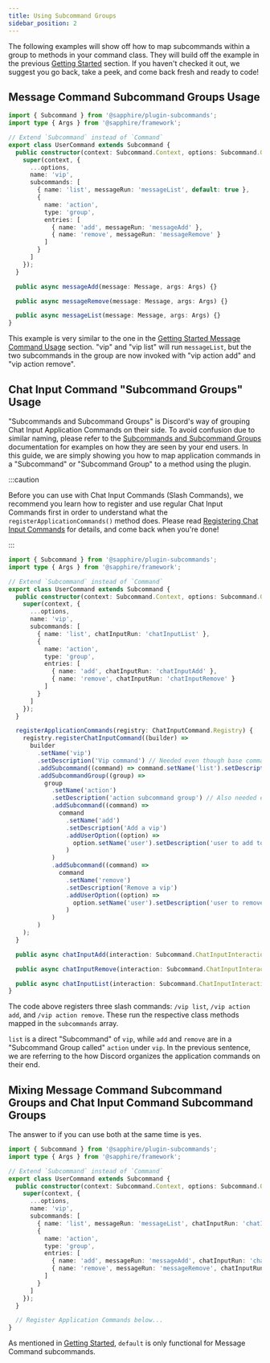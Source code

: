 ```yaml
---
title: Using Subcommand Groups
sidebar_position: 2
---
```


The following examples will show off how to map subcommands within a group to methods in your command class. They will
build off the example in the previous [Getting Started][getting-started] section. If you haven't checked it out, we
suggest you go back, take a peek, and come back fresh and ready to code!

## Message Command Subcommand Groups Usage

```typescript ts2esm2cjs|{8-19,23-27}|{9-20,24-28}
import { Subcommand } from '@sapphire/plugin-subcommands';
import type { Args } from '@sapphire/framework';

// Extend `Subcommand` instead of `Command`
export class UserCommand extends Subcommand {
  public constructor(context: Subcommand.Context, options: Subcommand.Options) {
    super(context, {
      ...options,
      name: 'vip',
      subcommands: [
        { name: 'list', messageRun: 'messageList', default: true },
        {
          name: 'action',
          type: 'group',
          entries: [
            { name: 'add', messageRun: 'messageAdd' },
            { name: 'remove', messageRun: 'messageRemove' }
          ]
        }
      ]
    });
  }

  public async messageAdd(message: Message, args: Args) {}

  public async messageRemove(message: Message, args: Args) {}

  public async messageList(message: Message, args: Args) {}
}
```

This example is very similar to the one in the [Getting Started Message Command
Usage][getting-started-message-command-usage] section. "vip" and "vip list" will run `messageList`, but the two
subcommands in the group are now invoked with "vip action add" and "vip action remove".

## Chat Input Command "Subcommand Groups" Usage

"Subcommands and Subcommand Groups" is Discord's way of grouping Chat Input Application Commands on their side. To avoid
confusion due to similar naming, please refer to the
[Subcommands and Subcommand Groups](https://discord.com/developers/docs/interactions/application-commands#subcommands-and-subcommand-groups)
documentation for examples on how they are seen by your end users. In this guide, we are simply showing you how to map
application commands in a "Subcommand" or "Subcommand Group" to a method using the plugin.

:::caution

Before you can use with Chat Input Commands (Slash Commands), we recommend you learn how to register and use regular
Chat Input Commands first in order to understand what the `registerApplicationCommands()` method does. Please read
[Registering Chat Input Commands][register] for details, and come back when you're done!

:::

```typescript ts2esm2cjs|{8-19,23-51,53-57}|{9-20,24-52,54-58}
import { Subcommand } from '@sapphire/plugin-subcommands';
import type { Args } from '@sapphire/framework';

// Extend `Subcommand` instead of `Command`
export class UserCommand extends Subcommand {
  public constructor(context: Subcommand.Context, options: Subcommand.Options) {
    super(context, {
      ...options,
      name: 'vip',
      subcommands: [
        { name: 'list', chatInputRun: 'chatInputList' },
        {
          name: 'action',
          type: 'group',
          entries: [
            { name: 'add', chatInputRun: 'chatInputAdd' },
            { name: 'remove', chatInputRun: 'chatInputRemove' }
          ]
        }
      ]
    });
  }

  registerApplicationCommands(registry: ChatInputCommand.Registry) {
    registry.registerChatInputCommand((builder) =>
      builder
        .setName('vip')
        .setDescription('Vip command') // Needed even though base command isn't displayed to end user
        .addSubcommand((command) => command.setName('list').setDescription('List vips'))
        .addSubcommandGroup((group) =>
          group
            .setName('action')
            .setDescription('action subcommand group') // Also needed even though the group isn't displayed to end user
            .addSubcommand((command) =>
              command
                .setName('add')
                .setDescription('Add a vip')
                .addUserOption((option) =>
                  option.setName('user').setDescription('user to add to vip list').setRequired(true)
                )
            )
            .addSubcommand((command) =>
              command
                .setName('remove')
                .setDescription('Remove a vip')
                .addUserOption((option) =>
                  option.setName('user').setDescription('user to remove from vip list').setRequired(true)
                )
            )
        )
    );
  }

  public async chatInputAdd(interaction: Subcommand.ChatInputInteraction) {}

  public async chatInputRemove(interaction: Subcommand.ChatInputInteraction) {}

  public async chatInputList(interaction: Subcommand.ChatInputInteraction) {}
}
```

The code above registers three slash commands: `/vip list`, `/vip action add`, and `/vip action remove`. These run the
respective class methods mapped in the `subcommands` array.

`list` is a direct "Subcommand" of `vip`, while `add` and `remove` are in a "Subcommand Group called" `action` under
`vip`. In the previous sentence, we are referring to the how Discord organizes the application commands on their end.

## Mixing Message Command Subcommand Groups and Chat Input Command Subcommand Groups

The answer to if you can use both at the same time is yes.

```typescript ts2esm2cjs|{8-19}|{9-20}
import { Subcommand } from '@sapphire/plugin-subcommands';
import type { Args } from '@sapphire/framework';

// Extend `Subcommand` instead of `Command`
export class UserCommand extends Subcommand {
  public constructor(context: Subcommand.Context, options: Subcommand.Options) {
    super(context, {
      ...options,
      name: 'vip',
      subcommands: [
        { name: 'list', messageRun: 'messageList', chatInputRun: 'chatInputList', default: true },
        {
          name: 'action',
          type: 'group',
          entries: [
            { name: 'add', messageRun: 'messageAdd', chatInputRun: 'chatInputAdd' },
            { name: 'remove', messageRun: 'messageRemove', chatInputRun: 'chatInputRemove' }
          ]
        }
      ]
    });
  }

  // Register Application Commands below...
}
```

As mentioned in [Getting Started][getting-started], `default` is only functional for Message Command subcommands.

[getting-started]: ./getting-started.mdx
[getting-started-message-command-usage]: ./getting-started.mdx#message-command-usage
[register]: ../../application-commands/application-command-registry/registering-chat-input-commands.mdx
